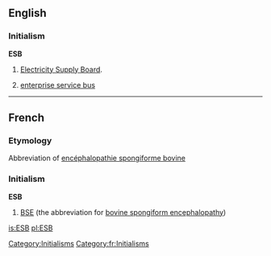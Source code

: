 ==English==

===Initialism===
'''ESB'''

# {{Ireland}} [[w:Electricity Supply Board|Electricity Supply Board]].
# {{computing}} [[enterprise service bus]]

[[Category:Initialisms]]

----

==French==

===Etymology===
Abbreviation of [[encéphalopathie spongiforme bovine]]

===Initialism===
'''ESB'''

# [[BSE]] (the abbreviation for [[bovine spongiform encephalopathy]])

[[Category:fr:Initialisms]]

[[is:ESB]]
[[pl:ESB]]